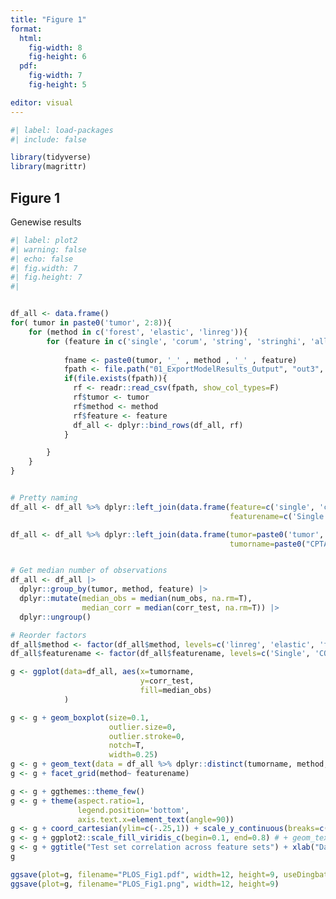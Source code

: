 ```yaml
---
title: "Figure 1"
format: 
  html:
    fig-width: 8
    fig-height: 6
  pdf:
    fig-width: 7
    fig-height: 5

editor: visual
---
```


```r
#| label: load-packages
#| include: false

library(tidyverse)
library(magrittr)

```

## Figure 1

Genewise results

```r
#| label: plot2
#| warning: false
#| echo: false
#| fig.width: 7
#| fig.height: 7
#| 


df_all <- data.frame()
for( tumor in paste0('tumor', 2:8)){
    for (method in c('forest', 'elastic', 'linreg')){
        for (feature in c('single', 'corum', 'string', 'stringhi', 'all')){
          
            fname <- paste0(tumor, '_' , method , '_' , feature)
            fpath <- file.path("01_ExportModelResults_Output", "out3", paste0("01_ExportModelResults_", fname, ".csv"))
            if(file.exists(fpath)){
              rf <- readr::read_csv(fpath, show_col_types=F)
              rf$tumor <- tumor
              rf$method <- method
              rf$feature <- feature
              df_all <- dplyr::bind_rows(df_all, rf)
            }

        }
    }
}


# Pretty naming
df_all <- df_all %>% dplyr::left_join(data.frame(feature=c('single', 'corum', 'stringhi', 'string', 'all'),
                                                 featurename=c('Single', 'CORUM', 'STRING 800', 'STRING 200', 'Transcriptome')))

df_all <- df_all %>% dplyr::left_join(data.frame(tumor=paste0('tumor', 2:8),
                                                 tumorname=paste0("CPTAC_", 2:8)))


# Get median number of observations
df_all <- df_all |>
  dplyr::group_by(tumor, method, feature) |>
  dplyr::mutate(median_obs = median(num_obs, na.rm=T),
                median_corr = median(corr_test, na.rm=T)) |>
  dplyr::ungroup()

# Reorder factors
df_all$method <- factor(df_all$method, levels=c('linreg', 'elastic', 'forest'), labels = c('Linear Regression', 'Elastic Net', 'Random Forest'))
df_all$featurename <- factor(df_all$featurename, levels=c('Single', 'CORUM', 'STRING 800', 'STRING 200', 'Transcriptome'))

g <- ggplot(data=df_all, aes(x=tumorname, 
                             y=corr_test, 
                             fill=median_obs)
            ) 

g <- g + geom_boxplot(size=0.1, 
                      outlier.size=0,
                      outlier.stroke=0,
                      notch=T,
                      width=0.25)  
g <- g + geom_text(data = df_all %>% dplyr::distinct(tumorname, method, featurename, median_corr, median_obs), aes(y=median_corr, label=round(median_corr, 3)), size=3, angle=90, vjust=1.7)
g <- g + facet_grid(method~ featurename)

g <- g + ggthemes::theme_few()
g <- g + theme(aspect.ratio=1, 
               legend.position='bottom',
               axis.text.x=element_text(angle=90))
g <- g + coord_cartesian(ylim=c(-.25,1)) + scale_y_continuous(breaks=c(-0.25, 0, 0.25, 0.5, 0.75, 1))
g <- g + ggplot2::scale_fill_viridis_c(begin=0.1, end=0.8) # + geom_text(aes(label=round(median(corr_test), 3)), size=2, angle=90, vjust=1.5)
g <- g + ggtitle("Test set correlation across feature sets") + xlab("Data sets") + ylab("Test set correlation (predicted vs. empirical)") + guides(fill=guide_legend(title="Median number of total observations"))
g

ggsave(plot=g, filename="PLOS_Fig1.pdf", width=12, height=9, useDingbats=F)
ggsave(plot=g, filename="PLOS_Fig1.png", width=12, height=9)
```






